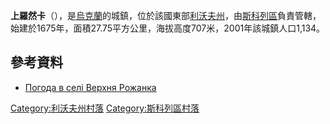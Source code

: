 <!-- 檔案不存在 [[Image:Prysyaha_star_shkola_Oleni-1.jpg|right]] -->

{{coord|48|46|50|N|23|30|56|E|scale:100000|display=title}}

'''上羅然卡'''（{{lang-uk|Верхня Рожанка}}），是[[烏克蘭|烏克蘭]]的城鎮，位於該國東部[[利沃夫州|利沃夫州]]，由[[斯科列區|斯科列區]]負責管轄，始建於1675年，面積27.75平方公里，海拔高度707米，2001年該城鎮人口1,134。

==參考資料==
* [http://weather.in.ua/ua/l'vovskaja/3286 Погода в селі Верхня Рожанка]{{Wayback|url=http://weather.in.ua/ua/l'vovskaja/3286 |date=20181212083210 }}

[[Category:利沃夫州村落|Category:利沃夫州村落]]
[[Category:斯科列區村落|Category:斯科列區村落]]


{{Lviv-geo-stub}}